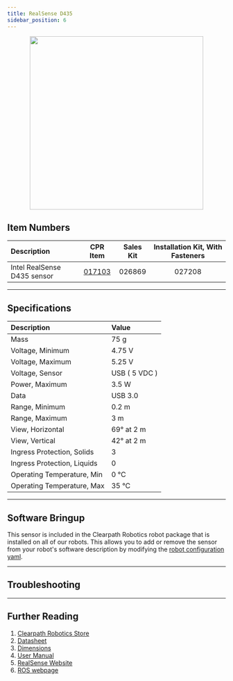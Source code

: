 ```yaml
---
title: RealSense D435
sidebar_position: 6
---
```



<center>
  <img
    src="/img/sensor_images/sensor_realsense_d435_1.jpg"
    width="400"
  />
</center>

## Item Numbers

| Description                 |                         CPR Item                         | Sales Kit | Installation Kit, With Fasteners |
| :-------------------------- | :------------------------------------------------------: | :-------: | :------------------------------: |
| Intel RealSense D435 sensor | [017103](/assets/pdf/clearpath_robotics_017103-TDS1.pdf) |  026869   |              027208              |

---

## Specifications

| Description                 | Value         |
| :-------------------------- | :------------ |
| Mass                        | 75 g          |
| Voltage, Minimum            | 4.75 V        |
| Voltage, Maximum            | 5.25 V        |
| Voltage, Sensor             | USB ( 5 VDC ) |
| Power, Maximum              | 3.5 W         |
| Data                        | USB 3.0       |
| Range, Minimum              | 0.2 m         |
| Range, Maximum              | 3 m           |
| View, Horizontal            | 69° at 2 m    |
| View, Vertical              | 42° at 2 m    |
| Ingress Protection, Solids  | 3             |
| Ingress Protection, Liquids | 0             |
| Operating Temperature, Min  | 0 °C          |
| Operating Temperature, Max  | 35 °C         |

---

## Software Bringup
<YAML/>

This sensor is included in the Clearpath Robotics robot package that is installed on all of our robots.
This allows you to add or remove the sensor from your robot's software description by modifying the [robot configuration yaml](../../../../ros/config/yaml/sensors.mdx).

---

## Troubleshooting

<Support />

---

## Further Reading

1.  [Clearpath Robotics Store](https://store.clearpathrobotics.com/collections/vision/products/intel-realsense-d435)
2.  [Datasheet](/assets/pdf/clearpath_robotics_017103-TDS1.pdf)
3.  [Dimensions](/assets/pdf/clearpath_robotics_017103-TDS3.pdf)
4.  [User Manual](/assets/pdf/clearpath_robotics_017103-TDS2.pdf)
5.  [RealSense Website](https://www.intelrealsense.com/depth-camera-d435/)
6.  [ROS webpage](http://wiki.ros.org/RealSense)
